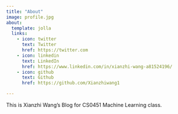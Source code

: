 ```yaml
---
title: "About"
image: profile.jpg
about:
  template: jolla
  links:
    - icon: twitter
      text: Twitter
      href: https://twitter.com
    - icon: linkedin
      text: LinkedIn
      href: https://www.linkedin.com/in/xianzhi-wang-a81524196/ 
    - icon: github
      text: Github
      href: https://github.com/Xianzhiwang1 

---
```

This is Xianzhi Wang's Blog for CS0451 Machine Learning class.
